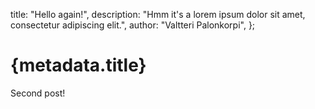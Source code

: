 
  title: "Hello again!",
  description:
    "Hmm it's a lorem ipsum dolor sit amet, consectetur adipiscing elit.",
  author: "Valtteri Palonkorpi",
};

# {metadata.title}

Second post!

<Author name={metadata.author} date="2024-03-24" />
